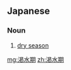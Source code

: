 ==Japanese==
{{ja-kanjitab|渇|水|期}}

===Noun===
{{ja-noun|かっすいき}}

# [[dry season]]

[[mg:渇水期]]
[[zh:渇水期]]